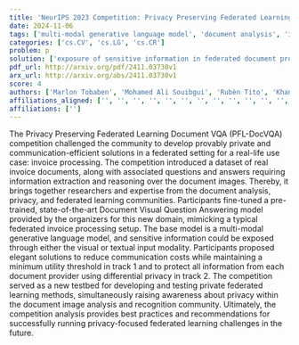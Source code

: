 ```yaml
---
title: 'NeurIPS 2023 Competition: Privacy Preserving Federated Learning Document VQA'
date: 2024-11-06
tags: ['multi-modal generative language model', 'document analysis', 'information extraction', 'Privacy Preserving Federated Learning', 'federated learning', 'communication efficiency', 'privacy', 'differential privacy', 'invoice processing', 'Document Visual Question Answering']
categories: ['cs.CV', 'cs.LG', 'cs.CR']
problem: p
solution: ['exposure of sensitive information in federated document processing']
pdf_url: http://arxiv.org/pdf/2411.03730v1
arx_url: http://arxiv.org/abs/2411.03730v1
score: 4
authors: ['Marlon Tobaben', 'Mohamed Ali Souibgui', 'Rubèn Tito', 'Khanh Nguyen', 'Raouf Kerkouche', 'Kangsoo Jung', 'Joonas Jälkö', 'Lei Kang', 'Andrey Barsky', "Vincent Poulain d'Andecy", 'Aurélie Joseph', 'Aashiq Muhamed', 'Kevin Kuo', 'Virginia Smith', 'Yusuke Yamasaki', 'Takumi Fukami', 'Kenta Niwa', 'Iifan Tyou', 'Hiro Ishii', 'Rio Yokota', 'Ragul N', 'Rintu Kutum', 'Josep Llados', 'Ernest Valveny', 'Antti Honkela', 'Mario Fritz', 'Dimosthenis Karatzas']
affiliations_aligned: ['', '', '', '', '', '', '', '', '', '', '', '', '', '', '', '', '', '', '', '', '', '', '', '', '', '', '']
affiliations: ['']
---
```



The Privacy Preserving Federated Learning Document VQA (PFL-DocVQA) competition challenged the community to develop provably private and communication-efficient solutions in a federated setting for a real-life use case: invoice processing. The competition introduced a dataset of real invoice documents, along with associated questions and answers requiring information extraction and reasoning over the document images. Thereby, it brings together researchers and expertise from the document analysis, privacy, and federated learning communities. Participants fine-tuned a pre-trained, state-of-the-art Document Visual Question Answering model provided by the organizers for this new domain, mimicking a typical federated invoice processing setup. The base model is a multi-modal generative language model, and sensitive information could be exposed through either the visual or textual input modality. Participants proposed elegant solutions to reduce communication costs while maintaining a minimum utility threshold in track 1 and to protect all information from each document provider using differential privacy in track 2. The competition served as a new testbed for developing and testing private federated learning methods, simultaneously raising awareness about privacy within the document image analysis and recognition community. Ultimately, the competition analysis provides best practices and recommendations for successfully running privacy-focused federated learning challenges in the future.